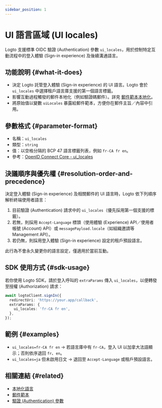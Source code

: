 ```yaml
---
sidebar_position: 1
---
```


# UI 語言區域 (UI locales)

Logto 支援標準 OIDC 驗證 (Authentication) 參數 `ui_locales`，用於控制特定互動流程中的登入體驗 (Sign-in experience) 及後續溝通語言。

## 功能說明 \{#what-it-does}

- 決定 Logto 託管登入體驗 (Sign-in experience) 的 UI 語言。Logto 會於 `ui_locales` 中選擇租戶語言庫支援的第一個語言標籤。
- 影響互動過程觸發的郵件本地化（例如驗證碼郵件）。詳見 [郵件範本本地化](/connectors/email-connectors/email-templates#email-template-localization)。
- 將原始值以變數 `uiLocales` 暴露給郵件範本，方便你在郵件主旨／內容中引用。

## 參數格式 \{#parameter-format}

- 名稱：`ui_locales`
- 類型：`string`
- 值：以空格分隔的 BCP 47 語言標籤列表，例如 `fr-CA fr en`。
- 參考：[OpenID Connect Core - ui_locales](https://openid.net/specs/openid-connect-core-1_0.html)

## 決議順序與優先權 \{#resolution-order-and-precedence}

決定登入體驗 (Sign-in experience) 及相關郵件的 UI 語言時，Logto 依下列順序解析終端使用者語言：

1. 目前驗證 (Authentication) 請求中的 `ui_locales`（優先採用第一個支援的標籤）。
2. 若無，則採用 `Accept-Language` 標頭（使用體驗 (Experience) API／使用者帳號 (Account) API）或 `messagePayload.locale`（如組織邀請等 Management API）。
3. 若仍無，則採用登入體驗 (Sign-in experience) 設定的租戶預設語言。

此行為不會永久變更你的語言設定，僅適用於當前互動。

## SDK 使用方式 \{#sdk-usage}

若你使用 Logto SDK，請於登入呼叫的 `extraParams` 傳入 `ui_locales`，以便轉發至授權 (Authorization) 請求：

```ts
await logtoClient.signIn({
  redirectUri: 'https://your.app/callback',
  extraParams: {
    ui_locales: 'fr-CA fr en',
  },
});
```

## 範例 \{#examples}

- `ui_locales=fr-CA fr en` → 若語言庫中有 `fr-CA`，登入 UI 以加拿大法語顯示；否則依序退回 `fr`、`en`。
- `ui_locales=ja` 但未啟用日文 → 退回至 `Accept-Language` 或租戶預設語言。

## 相關連結 \{#related}

- [本地化語言](/customization/localized-languages)
- [郵件範本](/connectors/email-connectors/email-templates#email-template-localization)
- [驗證 (Authentication) 參數](/end-user-flows/authentication-parameters)
